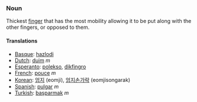 ===Noun===

Thickest [[finger]] that has the most mobility allowing it to be put along with the other fingers, or opposed to them.

====Translations====
*[[Basque]]: [[hazlodi]]
*[[Dutch]]: [[duim]] ''m''
*[[Esperanto]]: [[polekso]], [[dikfingro]]
*[[French]]: [[pouce]] ''m''
*[[Korean]]: [[엄지]] (eomji), [[엄지손가락]] (eomjisongarak)
*[[Spanish]]: [[pulgar]] ''m''
*[[Turkish]]: [[başparmak]] ''m''